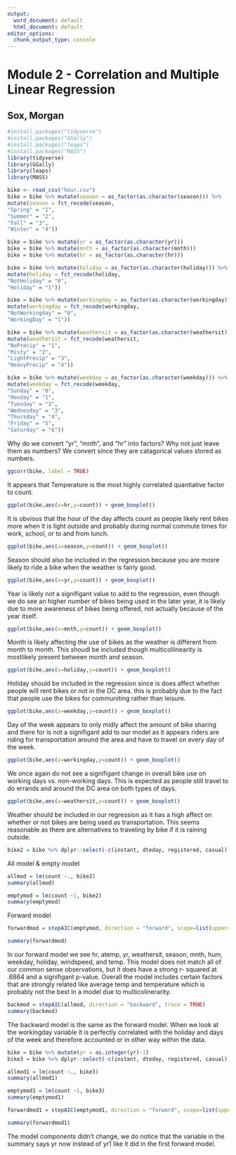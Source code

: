 ```yaml
---
output:
  word_document: default
  html_document: default
editor_options: 
  chunk_output_type: console
---
```

# Module 2 - Correlation and Multiple Linear Regression
## Sox, Morgan
```r
#install.packages("tidyverse")
#install.packages("GGally")
#install.packages("leaps")
#install.packages("MASS")
library(tidyverse)
library(GGally)
library(leaps)
library(MASS)
```

```r
bike <- read_csv("hour.csv")
bike = bike %>% mutate(season = as_factor(as.character(season))) %>%
mutate(season = fct_recode(season,
"Spring" = "1",
"Summer" = "2",
"Fall" = "3",
"Winter" = "4"))
```
```r
bike = bike %>% mutate(yr = as_factor(as.character(yr)))
bike = bike %>% mutate(mnth = as_factor(as.character(mnth)))
bike = bike %>% mutate(hr = as_factor(as.character(hr)))
```

```r
bike = bike %>% mutate(holiday = as_factor(as.character(holiday))) %>%
mutate(holiday = fct_recode(holiday,
"NotHoliday" = "0",
"Holiday" = "1"))
```

```r
bike = bike %>% mutate(workingday = as_factor(as.character(workingday))) %>%
mutate(workingday = fct_recode(workingday,
"NotWorkingday" = "0",
"WorkingDay" = "1"))
```

```r
bike = bike %>% mutate(weathersit = as_factor(as.character(weathersit))) %>%
mutate(weathersit = fct_recode(weathersit,
"NoPrecip" = "1",
"Misty" = "2",
"LightPrecip" = "3",
"HeavyPrecip" = "4"))
```

```r
bike = bike %>% mutate(weekday = as_factor(as.character(weekday))) %>%
mutate(weekday = fct_recode(weekday,
"Sunday" = "0",
"Monday" = "1",
"Tuesday" = "2",
"Wednesday" = "3",
"Thursday" = "4",
"Friday" = "5",
"Saturday" = "6"))
```
Why do we convert “yr”, “mnth”, and “hr” into factors? Why not just leave them as numbers? We convert since they are catagorical values stored as numbers. 

```r
ggcorr(bike, label = TRUE)
```

It appears that Temperature is the most highly correlated quantiative factor to count.

```r
ggplot(bike,aes(x=hr,y=count)) + geom_boxplot()
```
It is obvious that the hour of the day affects count as people likely rent bikes more when it is light outside and probably during normal commute times for work, school, or to and from lunch. 

```r
ggplot(bike,aes(x=season,y=count)) + geom_boxplot()
```

Season should also be included in the regression because you are mosre likely to ride a bike when the weather is fairly good. 

```r
ggplot(bike,aes(x=yr,y=count)) + geom_boxplot()
```

Year is likely not a signifigant value to add to the regression, even though we do see an higher number of bikes being used in the later year, it is likely due to more awareness of bikes being offered, not actually because of the year itself. 

```r
ggplot(bike,aes(x=mnth,y=count)) + geom_boxplot()
```

Month is likely affecting the use of bikes as the weather is different from month to month. This shoudl be included though multicollinearity is mostlikely present between month and season. 

```r
ggplot(bike,aes(x=holiday,y=count)) + geom_boxplot()
```

Holiday should be included in the regression since is does affect whether people will rent bikes or not in the DC area. this is probably due to the fact that people use the bikes for communiting rather than leisure.

```r
ggplot(bike,aes(x=weekday,y=count)) + geom_boxplot()
```

Day of the week appears to only midly affect the amount of bike sharing and there for is not a signifigant add to our model as it appears riders are riding for transportation around the area and have to travel on every day of the week. 

```r
ggplot(bike,aes(x=workingday,y=count)) + geom_boxplot()
```

We once again do not see a signifigant change in overall bike use on working days vs. non-working days. This is expected as people still travel to do errands and around the DC area on both types of days. 

```r
ggplot(bike,aes(x=weathersit,y=count)) + geom_boxplot()
```

Weather should be included in our regression as it has a high affect on whether or not bikes are being used as transportation. This seems reasonable as there are alternatives to traveling by bike if it is raining outside. 

```r
bike2 = bike %>% dplyr::select(-c(instant, dteday, registered, casual))
```

All model & empty model
```r
allmod = lm(count ~., bike2)
summary(allmod)

emptymod = lm(count ~1, bike2) 
summary(emptymod)
```

Forward model
```r
forwardmod = stepAIC(emptymod, direction = "forward", scope=list(upper=allmod,lower=emptymod), trace = TRUE)

summary(forwardmod) 

```

In our forward model we see hr, atemp, yr, weathersit, season, mnth, hum, weekday, holiday, windspeed, and temp. This model does not match all of our common sense observations, but it does have a strong r- squared at .6864 and a signifigant p-value. Overall the model includes certain factors that are strongly related like average temp and temperature which is probably not the best in a model due to multicolinerarity. 

```r
backmod = stepAIC(allmod, direction = "backward", trace = TRUE) 
summary(backmod)
```

The backward model is the same as the forward model. When we look at the workingday variable it is perfectly correlated with the holiday and days of the week and therefore accounted or in other way within the data. 

```r
bike = bike %>% mutate(yr = as.integer(yr)-1)
bike3 = bike %>% dplyr::select(-c(instant, dteday, registered, casual))

allmod1 = lm(count ~., bike3)
summary(allmod1)

emptymod1 = lm(count ~1, bike3) 
summary(emptymod1)
```

```r
forwardmod1 = stepAIC(emptymod1, direction = "forward", scope=list(upper=allmod1,lower=emptymod1), trace = TRUE)

summary(forwardmod1) 
```

The model components didn't change, we do notice that the variable in the summary says yr now instead of yr1 like it did in the first forward model. 